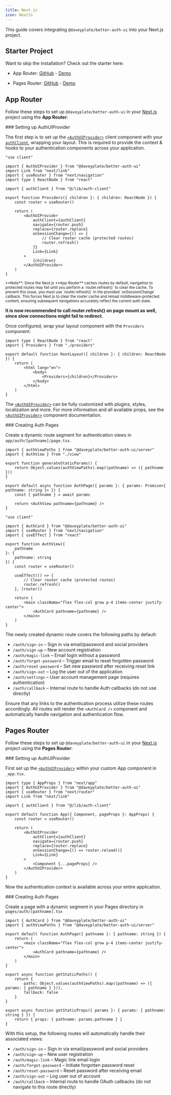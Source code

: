 ```yaml
---
title: Next.js
icon: NextJs
---
```


This guide covers integrating `@daveyplate/better-auth-ui` into your Next.js project.

## Starter Project

Want to skip the installation? Check out the starter here:

- App Router: [GitHub](https://github.com/daveyplate/better-auth-nextjs-starter) - [Demo](https://nextjs.better-auth-starter.com)

- Pages Router:  [GitHub](https://github.com/daveyplate/better-auth-nextjs-pages-starter) - [Demo](https://nextjs-pages.better-auth-starter.com)

## App Router

Follow these steps to set up `@daveyplate/better-auth-ui` in your [Next.js](https://nextjs.org) project using the **App Router**:

<Steps>
<Step>
### Setting up AuthUIProvider

The first step is to set up the [`<AuthUIProvider>`](/components/auth-ui-provider) client component with your [`authClient`](https://www.better-auth.com/docs/installation#create-client-instance), wrapping your layout. This is required to provide the context & hooks to your authentication components across your application.

```tsx title="app/providers.tsx"
"use client"

import { AuthUIProvider } from "@daveyplate/better-auth-ui"
import Link from "next/link"
import { useRouter } from "next/navigation"
import type { ReactNode } from "react"

import { authClient } from "@/lib/auth-client"

export function Providers({ children }: { children: ReactNode }) {
    const router = useRouter()

    return (
        <AuthUIProvider
            authClient={authClient}
            navigate={router.push}
            replace={router.replace}
            onSessionChange={() => {
                // Clear router cache (protected routes)
                router.refresh()
            }}
            Link={Link}
        >
            {children}
        </AuthUIProvider>
    )
}
```

<small>
**Note**: Since the Next.js **App Router** caches routes by default, navigation to protected routes may fail until you perform a `router.refresh()` to clear the cache. To prevent this issue, you must use `router.refresh()` in the provided `onSessionChange` callback. This forces Next.js to clear the router cache and reload middleware-protected content, ensuring subsequent navigations accurately reflect the current auth state.
</small>

**It is now recommended to call router.refresh() on page mount as well, since slow connections might fail to redirect.**

Once configured, wrap your layout component with the `Providers` component:

```tsx title="app/layout.tsx"
import type { ReactNode } from "react"
import { Providers } from "./providers"

export default function RootLayout({ children }: { children: ReactNode }) {
    return (
        <html lang="en">
            <body>
                <Providers>{children}</Providers>
            </body>
        </html>
    )
}
```

The [`<AuthUIProvider>`](/components/auth-ui-provider) can be fully customized with plugins, styles, localization and more. For more information and all available props, see the [`<AuthUIProvider>`](/components/auth-ui-provider) component documentation.
</Step>

<Step>
### Creating Auth Pages

Create a dynamic route segment for authentication views in `app/auth/[pathname]/page.tsx`.

```tsx title="app/auth/[pathname]/page.tsx"
import { authViewPaths } from "@daveyplate/better-auth-ui/server"
import { AuthView } from "./view"

export function generateStaticParams() {
    return Object.values(authViewPaths).map((pathname) => ({ pathname }))
}

export default async function AuthPage({ params }: { params: Promise<{ pathname: string }> }) {
    const { pathname } = await params

    return <AuthView pathname={pathname} />
}
```

```tsx title="app/auth/[pathname]/view.tsx"
"use client"

import { AuthCard } from "@daveyplate/better-auth-ui"
import { useRouter } from "next/navigation"
import { useEffect } from "react"

export function AuthView({
    pathname
}: {
    pathname: string
}) {
    const router = useRouter()

    useEffect(() => {
        // Clear router cache (protected routes)
        router.refresh()
    }, [router])

    return (
        <main className="flex flex-col grow p-4 items-center justify-center">
            <AuthCard pathname={pathname} />
        </main>
    )
}
```

The newly created dynamic route covers the following paths by default:

- `/auth/sign-in` – Sign in via email/password and social providers
- `/auth/sign-up` – New account registration
- `/auth/magic-link` – Email login without a password
- `/auth/forgot-password` – Trigger email to reset forgotten password
- `/auth/reset-password` – Set new password after receiving reset link
- `/auth/sign-out` – Log the user out of the application
- `/auth/settings` – User account management page (requires authentication)
- `/auth/callback` – Internal route to handle Auth callbacks (do not use directly)

Ensure that any links to the authentication process utilize these routes accordingly. All routes will render the `<AuthCard />` component and automatically handle navigation and authentication flow.
</Step>
</Steps>

## Pages Router

Follow these steps to set up `@daveyplate/better-auth-ui` in your [Next.js](https://nextjs.org) project using the **Pages Router**:

<Steps>
<Step>
### Setting up AuthUIProvider

First set up the [`<AuthUIProvider>`](/components/auth-ui-provider) within your custom App component in `_app.tsx`.

```tsx title="pages/_app.tsx"
import type { AppProps } from "next/app"
import { AuthUIProvider } from "@daveyplate/better-auth-ui"
import { useRouter } from "next/router"
import Link from "next/link"

import { authClient } from "@/lib/auth-client"

export default function App({ Component, pageProps }: AppProps) {
    const router = useRouter()

    return (
        <AuthUIProvider
            authClient={authClient}
            navigate={router.push}
            replace={router.replace}
            onSessionChange={() => router.reload()}
            Link={Link}
        >
            <Component {...pageProps} />
        </AuthUIProvider>
    )
}
```

Now the authentication context is available across your entire application.
</Step>

<Step>
### Creating Auth Pages

Create a page with a dynamic segment in your Pages directory in `pages/auth/[pathname].tsx`

```tsx title="pages/auth/[pathname].tsx"
import { AuthCard } from "@daveyplate/better-auth-ui"
import { authViewPaths } from "@daveyplate/better-auth-ui/server"

export default function AuthPage({ pathname }: { pathname: string }) {
    return (
        <main className="flex flex-col grow p-4 items-center justify-center">
            <AuthCard pathname={pathname} />
        </main>
    )
}

export async function getStaticPaths() {
    return {
        paths: Object.values(authViewPaths).map((pathname) => ({ params: { pathname } })),
        fallback: false
    }
}

export async function getStaticProps({ params }: { params: { pathname: string } }) {
    return { props: { pathname: params.pathname } }
}
```

With this setup, the following routes will automatically handle their associated views:

- `/auth/sign-in` – Sign in via email/password and social providers
- `/auth/sign-up` – New user registration
- `/auth/magic-link` – Magic link email login
- `/auth/forgot-password` – Initiate forgotten password reset
- `/auth/reset-password` – Reset password after receiving email
- `/auth/sign-out` – Log user out of account
- `/auth/callback` – Internal route to handle OAuth callbacks (do not navigate to this route directly)
</Step>
</Steps>